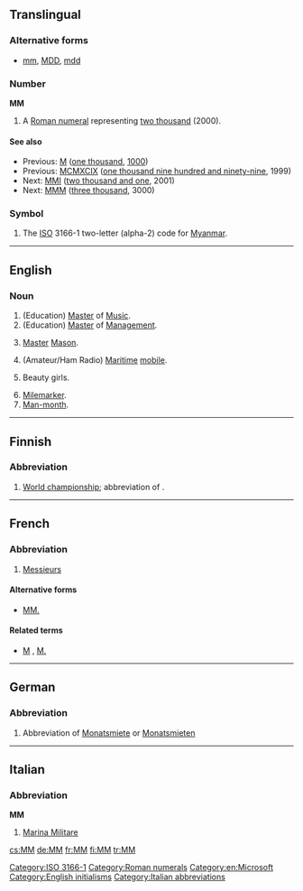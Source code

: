 {{also|mm|Mm|mm.|.mm|m.m.|m-m|M&M}}
==Translingual==

===Alternative forms===
* {{sense|roman numeral}} [[mm]], [[MDD]], [[mdd]]

===Number===
'''MM'''

# A [[Roman numeral]] representing [[two thousand]] (2000).

====See also====
* Previous: [[M]] ([[one thousand]], [[1000]])
* Previous: [[MCMXCIX]] ([[one thousand nine hundred and ninety-nine]], 1999)
* Next: [[MMI]] ([[two thousand and one]], 2001)
* Next: [[MMM]] ([[three thousand]], 3000)

===Symbol===
{{head|mul|symbol}}

# The [[ISO]] 3166-1 two-letter (alpha-2) code for [[Myanmar]].

[[Category:ISO 3166-1]]
[[Category:Roman numerals]]

----

==English==

===Noun===
{{en-noun}}

# (Education) [[master|Master]] of [[music|Music]].
# (Education) [[master|Master]] of [[management|Management]].
# {{context|freemasonry}} [[master|Master]] [[Mason]].
# (Amateur/Ham Radio) [[maritime|Maritime]] [[mobile]].
# {{context|China|lang=en}} Beauty girls.
# [[mile|Mile]][[ marker]].
# [[man-month|Man-month]].

[[Category:en:Microsoft]]
[[Category:English initialisms]]
----

==Finnish==

===Abbreviation===
{{fi-abbr}}

# [[world championship|World championship]]; abbreviation of {{term|maailmanmestaruus}}.

----

==French==

===Abbreviation===
{{head|fr|abbreviation}} {{gloss|plural}}

# [[Messieurs]]

====Alternative forms====
* [[MM.]]

====Related terms====
* [[M]] , [[M.]] {{gloss|singular}}

----

==German==

===Abbreviation===
{{head|de|abbreviation}}

# {{context|apartment listing|lang=de}} Abbreviation of [[Monatsmiete]] or [[Monatsmieten]]

----

==Italian==

===Abbreviation===
'''MM'''

# [[w:it:Marina Militare|Marina Militare]]

[[Category:Italian abbreviations]]

[[cs:MM]]
[[de:MM]]
[[fr:MM]]
[[fi:MM]]
[[tr:MM]]